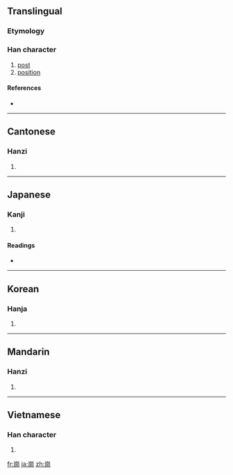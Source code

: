 {{also|岗|岡}}
==Translingual==

===Etymology===
{{Han compound|山|岡|c1=s|c2=p|t1=hill|ls=psc}}

===Han character===
{{Han char|rn=46|rad=山|as=08|sn=11|four=2222<sub>7</sub>|canj=山月廿山 (UBTU)}}

# [[post]]
# [[position]]

====References====
* {{Han ref|kx=0314.100|dkj=08221|dj=0616.060|hdz=10780.070|uh=5D17|ud=23831|bh=B15E|bd=45406}}

----

==Cantonese==

===Hanzi===
{{yue-hanzi|jyut=|y=gong1|sim=岗}}

# {{defn|Cantonese|sort=山08}}

----

==Japanese==

===Kanji===
{{ja-kanji|grade=|rs=山08}}

# {{defn|Japanese|sort=山08}}

====Readings====
* {{ja-readings|on=[[こう]] (kō)|kun=[[おか]] (oka)}}

----

==Korean==

===Hanja===
{{ko-hanja|hangeul=강|rv=gang|mr=kang}}

# {{defn|Korean|sort=山08}}

----

==Mandarin==

===Hanzi===
{{cmn-hanzi|sim=岗|pin=[[gāng]] ([[gang1]]), [[gǎng]] ([[gang3]])|wg=kang<sup>1</sup>, kang<sup>3</sup>}}

# {{defn|Mandarin|sort=山08}}

----

==Vietnamese==

===Han character===
{{vi-hantu|[[cương]]|rs=山08}}

# {{defn|Vietnamese|sort=山08}}

[[fr:崗]]
[[ja:崗]]
[[zh:崗]]